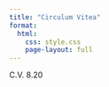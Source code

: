 ```yaml
---
title: "Circulum Vitea"
format:
  html:
    css: style.css
    page-layout: full
---
```


C.V. 8.20

